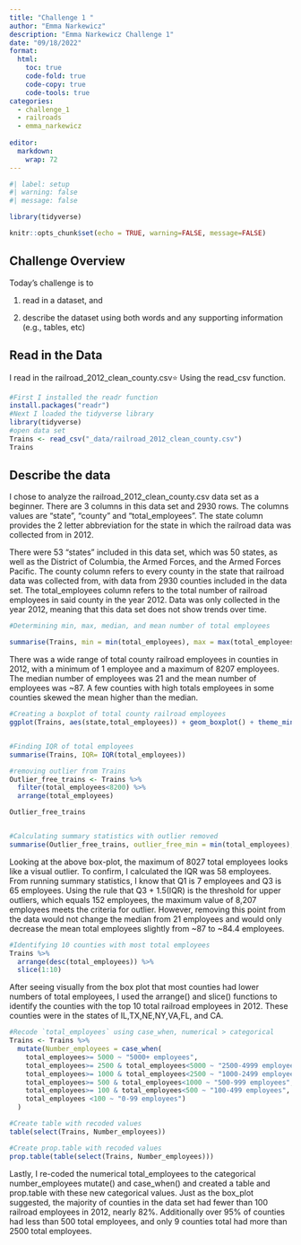 ```yaml
---
title: "Challenge 1 "
author: "Emma Narkewicz"
description: "Emma Narkewicz Challenge 1"
date: "09/18/2022"
format:
  html:
    toc: true
    code-fold: true
    code-copy: true
    code-tools: true
categories:
  - challenge_1
  - railroads
  - emma_narkewicz
  
editor: 
  markdown: 
    wrap: 72
---
```


```r
#| label: setup
#| warning: false
#| message: false

library(tidyverse)

knitr::opts_chunk$set(echo = TRUE, warning=FALSE, message=FALSE)
```

## Challenge Overview

Today's challenge is to

1)  read in a dataset, and

2)  describe the dataset using both words and any supporting information
    (e.g., tables, etc)

## Read in the Data

I read in the railroad_2012_clean_county.csv⭐ Using the read_csv
function.

```r
#First I installed the readr function
install.packages("readr")
#Next I loaded the tidyverse library
library(tidyverse)
#open data set
Trains <- read_csv("_data/railroad_2012_clean_county.csv")
Trains


```

## Describe the data

I chose to analyze the railroad_2012_clean_county.csv data set as a
beginner. There are 3 columns in this data set and 2930 rows. The
columns values are "state", "county" and "total_employees". The state
column provides the 2 letter abbreviation for the state in which the
railroad data was collected from in 2012.

There were 53 "states" included in this data set, which was 50 states,
as well as the District of Columbia, the Armed Forces, and the Armed
Forces Pacific. The county column refers to every county in the state
that railroad data was collected from, with data from 2930 counties
included in the data set. The total_employees column refers to the total
number of railroad employees in said county in the year 2012. Data was
only collected in the year 2012, meaning that this data set does not
show trends over time.

```r
#Determining min, max, median, and mean number of total employees

summarise(Trains, min = min(total_employees), max = max(total_employees), median = median(total_employees), mean = mean(total_employees))


```

There was a wide range of total county railroad employees in counties in
2012, with a minimum of 1 employee and a maximum of 8207 employees. The
median number of employees was 21 and the mean number of employees was
\~87. A few counties with high totals employees in some counties skewed
the mean higher than the median.

```r
#Creating a boxplot of total county railroad employees
ggplot(Trains, aes(state,total_employees)) + geom_boxplot() + theme_minimal() + labs(title = "Total County Railroad Employees in 2012")


#Finding IQR of total employees
summarise(Trains, IQR= IQR(total_employees))

#removing outlier from Trains
Outlier_free_trains <- Trains %>%
  filter(total_employees<8200) %>%
  arrange(total_employees)

Outlier_free_trains


#Calculating summary statistics with outlier removed
summarise(Outlier_free_trains, outlier_free_min = min(total_employees), outlier_free_max = max(total_employees), outlier_free_median = median(total_employees), outlier_free_mean = mean(total_employees))


```

Looking at the above box-plot, the maximum of 8027 total employees looks
like a visual outlier. To confirm, I calculated the IQR was 58
employees. From running summary statistics, I know that Q1 is 7
employees and Q3 is 65 employees. Using the rule that Q3 + 1.5(IQR) is
the threshold for upper outliers, which equals 152 employees, the
maximum value of 8,207 employees meets the criteria for outlier.
However, removing this point from the data would not change the median
from 21 employees and would only decrease the mean total employees
slightly from \~87 to \~84.4 employees.

```r
#Identifying 10 counties with most total employees
Trains %>%
  arrange(desc(total_employees)) %>%
  slice(1:10)

```

After seeing visually from the box plot that most counties had lower
numbers of total employees, I used the arrange() and slice() functions
to identify the counties with the top 10 total railroad employees in
2012. These counties were in the states of IL,TX,NE,NY,VA,FL, and CA.

```r
  
#Recode `total_employees` using case_when, numerical > categorical
Trains <- Trains %>%
  mutate(Number_employees = case_when(
    total_employees>= 5000 ~ "5000+ employees",
    total_employees>= 2500 & total_employees<5000 ~ "2500-4999 employees",
    total_employees>= 1000 & total_employees<2500 ~ "1000-2499 employees",
    total_employees>= 500 & total_employees<1000 ~ "500-999 employees",
    total_employees>= 100 & total_employees<500 ~ "100-499 employees",
    total_employees <100 ~ "0-99 employees")
  )

#Create table with recoded values
table(select(Trains, Number_employees))

#Create prop.table with recoded values
prop.table(table(select(Trains, Number_employees)))


```

Lastly, I re-coded the numerical total_employees to the categorical
number_employees mutate() and case_when() and created a table and
prop.table with these new categorical values. Just as the box_plot
suggested, the majority of counties in the data set had fewer than 100
railroad employees in 2012, nearly 82%. Additionally over 95% of
counties had less than 500 total employees, and only 9 counties total
had more than 2500 total employees.
